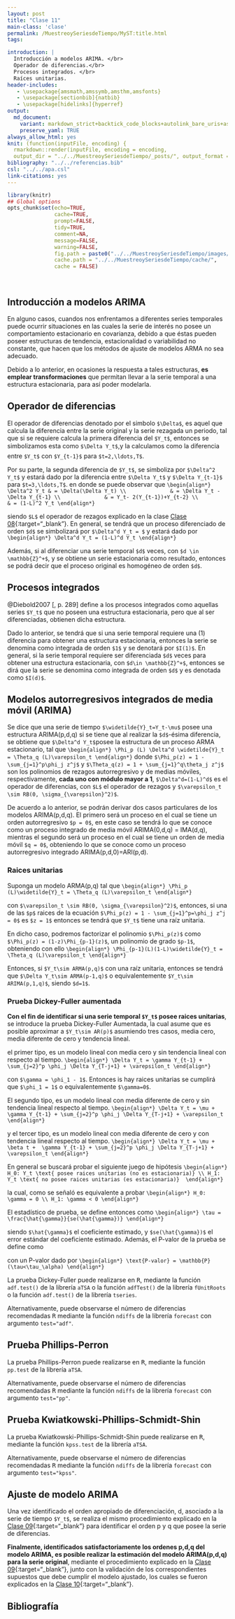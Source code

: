```yaml
---
layout: post
title: "Clase 11"
main-class: 'clase'
permalink: /MuestreoySeriesdeTiempo/MyST:title.html
tags:

introduction: |
  Introducción a modelos ARIMA. </br>
  Operador de diferencias.</br>
  Procesos integrados. </br>
  Raíces unitarias.
header-includes:
   - \usepackage{amsmath,amssymb,amsthm,amsfonts}
   - \usepackage[sectionbib]{natbib}
   - \usepackage[hidelinks]{hyperref}
output:
  md_document:
    variant: markdown_strict+backtick_code_blocks+autolink_bare_uris+ascii_identifiers+tex_math_single_backslash
    preserve_yaml: TRUE
always_allow_html: yes   
knit: (function(inputFile, encoding) {
  rmarkdown::render(inputFile, encoding = encoding,
  output_dir = "../../MuestreoySeriesdeTiempo/_posts/", output_format = "all"  ) })
bibliography: "../../referencias.bib"
csl: "../../apa.csl"
link-citations: yes
---
```


```r
library(knitr)
## Global options
opts_chunk$set(echo=TRUE,
               cache=TRUE,
               prompt=FALSE,
               tidy=TRUE,
               comment=NA,
               message=FALSE,
               warning=FALSE,
               fig.path = paste0("../../MuestreoySeriesdeTiempo/images/", "Clase11"),
               cache.path = "../../MuestreoySeriesdeTiempo/cache/",
               cache = FALSE)
```

<br>

## Introducción a modelos ARIMA
En alguno casos, cuandos nos enfrentamos a diferentes series temporales puede ocurrir situaciones en las cuales la serie de interés no posee un comportamiento estacionario en covarianza, debido a que éstas pueden poseer estructuras de tendencia, estacionalidad o variabilidad no constante, que hacen que los métodos de ajuste de modelos ARMA no sea adecuado.

<!-- Hay que meter transformación log y box-cox, mediante las funciones lambda = BoxCox.lambda(BD$GasEspaña) y BoxCox(BD$GasEspaña, lambda = lambda)  de la librería forecast-->

Debido a lo anterior, en ocasiones la respuesta a tales estructuras, **es emplear transformaciones** que permitan llevar a la serie temporal a una estructura estacionaria, para así poder modelarla.

## Operador de diferencias
El operador de diferencias denotado por el simbolo `$\Delta$`, es aquel que calcula la diferencia entre la serie original y la serie rezagada un periodo, tal que si se requiere calcula la primera diferencia del `$Y_t$`, entonces se simbolizamos esta como `$\Delta Y_t$`,y la calculamos como la diferencia entre `$Y_t$` con `$Y_{t-1}$` para `$t=2,\ldots,T$`.

Por su parte, la segunda diferencia de `$Y_t$`, se simboliza por `$\Delta^2 Y_t$` y estará dado por la diferencia entre `$\Delta Y_t$` y `$\Delta Y_{t-1}$` para `$t=3,\ldots,T$`. en donde se puede observar que
`\begin{align*}
\Delta^2 Y_t & = \Delta(\Delta Y_t) \\
             & = \Delta Y_t - \Delta Y_{t-1} \\
             & = Y_t- 2(Y_{t-1})+Y_{t-2} \\
             & = (1-L)^2 Y_t
\end{align*}`

siendo `$L$` el operador de rezagos explicado en la clase [Clase 08](https://jiperezga.github.io/MuestreoySeriesdeTiempo/MySTClase_08.html){:target="_blank"}. En general, se tendrá que un proceso diferenciado de orden `$d$` se simbolizará por `$\Delta^d Y_t = $` y estará dado por 
`\begin{align*}
\Delta^d Y_t = (1-L)^d Y_t
\end{align*}`

Además, si al diferenciar una serie temporal `$d$` veces, con `$d \in \mathbb{Z}^+$`, y se obtiene un serie estacionaria como resultado, entonces se podrá decir que el proceso original es homogéneo de orden `$d$`.

<!-- Por ejemplo, el proceso $Y_t = \beta_0 + \beta_1t + \varepsilon_t$, siendo $\varepsilon_t$ estacionario, entonces se tendrá que `$Y_t$` es un proceso homogéneo de orden 1, ya que al diferenciarlo se tendrá que 
`\begin{align*}
\Delta Y_t & = \Delta Y_t - \Delta Y_{t-1} \\
           & = \beta_0 + \beta_1t + \varepsilon_t - [\beta_0 + \beta_1(t-1) + \varepsilon_{t-1}]
           & = \beta_1 + \varepsilon_{t} - \varepsilon_{t-1}
           & = \beta_1 + U_t
\end{align*}`
donde $U_t = \varepsilon_{t} - \varepsilon_{t-1}$ es estacionario. Además, si $\varepsilon_t$ es ruido blanco entones $\Delta Y_t$ es un proceso MA(1) de media $\beta_1$ y con parámetro $\theta = -1$. En general, procesos generados como una tendencia polinómica de orden $d$ más un proceso estacionario cualquiera $\varepsilon_t$, será homogéneo de orden d:
`\begin{align*}
Y_t = \beta_0 + \beta_1t + beta_2t^2 + \ldots + beta_dt^d + \varepsilon_t 
\end{align*}`
con \varepsilon_t un proceso estacionario.

En el caso de un proceso $Y_t = \beta_0 + \beta_1t + \beta_2t^2 + \varepsilon_t$ con $\varepsilon_t$ estacionario y de media cero, entonces 
`\begin{align*}
\Delta Y_t & = \beta_0 + \beta_1t + \beta_2t^2 + \varepsilon_t - [\beta_0 + \beta_1(t-1) + \beta_2(t-1)^2  + \varepsilon_{t-1}]
           & = (\beta_1 - \beta_2) + 2\beta_2t + \varepsilon_{t} - \varepsilon_{t-1}
           & = (\beta_1 - \beta_2) + 2\beta_2t + U_t
\end{align*}`

En donde se observa que \Delta Y_t no es un proceso estacionario. Ahora si calculamos la segunda diferencia
`\begin{align*}
\Delta^2 Y_t & = (\beta_1 - \beta_2) + 2\beta_2t + U_t - [(\beta_1 - \beta_2) + 2\beta_2(t-1) + U_{t-1}]
           & = 2\beta_2 + U_{t} - U_{t-1}
           & = 2\beta_2 + W_{t}
\end{align*}`

siendo, $\Delta^2 Y_t$ es un proceso estacionario, y $W_{t} = \varepsilon_t - 2\varepsilon_{t-1} + \varepsilon_{t-2}$ . Además, si $\varepsilon_t$ es ruido blanco, se tendrá que  $\Delta^2 Y_t$ es un proceso MA(2) de media dada y parámetros $\theta_1 = -2$ y $\theta_2 = 1$.
-->

## Procesos integrados
@Diebold2007[, p. 289] define a los procesos integrados como aquellas series `$Y_t$` que no poseen una estructura estacionaria, pero que al ser diferenciadas, obtienen dicha estructura.

Dado lo anterior, se tendrá que si una serie temporal requiere una (1) diferencia para obtener una estructura estacionaria, entonces la serie se denomina como integrada de orden `$1$` y se denotará por `$I(1)$`. En general, si la serie temporal requiere ser diferenciada `$d$` veces para obtener una estructura estacionaria, con `$d\in \mathbb{Z}^+$`, entonces se dirá que la serie se denomina como integrada de orden `$d$` y es denotada como `$I(d)$`.

## Modelos autorregresivos integrados de media móvil (ARIMA)
Se dice que una serie de tiempo `$\widetilde{Y}_t=Y_t-\mu$` posee una estructura ARIMA(p,d,q) si se tiene que al realizar la `$d$`-ésima diferencia, se obtiene que `$\Delta^d Y_t$`posee la estructura de un proceso ARMA estacionario, tal que
`\begin{align*}
\Phi_p (L) \Delta^d \widetilde{Y}_t = \Theta_q (L)\varepsilon_t
\end{align*}`
donde `$\Phi_p(z) = 1 - \sum_{j=1}^p\phi_j z^j$` y `$\Theta_q(z) = 1 + \sum_{j=1}^q\theta_j z^j$` son los polinomios de rezagos autorregresivo y de medias móviles, respectivamente, **cada uno con módulo mayor a 1**, `$\Delta^d=(1-L)^d$` es el operador de diferencias, con `$L$` el operador de rezagos y `$\varepsilon_t \sim RB(0, \sigma_{\varepsilon}^2)$`.

De acuerdo a lo anterior, se podrán derivar dos casos particulares de los modelos ARIMA(p,d,q). El primero será un proceso en el cual se tiene un orden autorregresivo `$p = 0$`, en este caso se tendrá lo que se conoce como un proceso integrado de media móvil ARIMA(0,d,q) = IMA(d,q), mientras el segundo será un proceso en el cual se tiene un orden de media móvil `$q = 0$`, obteniendo lo que se conoce como un proceso autorregresivo integrado ARIMA(p,d,0)=ARI(p,d).

### Raices unitarias
Suponga un modelo ARMA(p,q) tal que 
`\begin{align*}
\Phi_p (L)\widetilde{Y}_t = \Theta_q (L)\varepsilon_t
\end{align*}`

con `$\varepsilon_t \sim RB(0, \sigma_{\varepsilon}^2)$`, entonces, si una de las `$p$` raices de la ecuación `$\Phi_p(z) = 1 - \sum_{j=1}^p=\phi_j z^j = 0$` es `$z = 1$` entonces se tendrá que `$Y_t$` tiene una raíz unitaria.

En dicho caso, podremos factorizar el polinomio `$\Phi_p(z)$` como `$\Phi_p(z) = (1-z)\Phi_{p-1}(z)$`, un polinomio de grado `$p-1$`, obteniendo con ello
`\begin{align*}
\Phi_{p-1}(L)(1-L)\widetilde{Y}_t = \Theta_q (L)\varepsilon_t
\end{align*}`

Entonces, si `$Y_t\sim ARMA(p,q)$` con una raíz unitaria, entonces se tendrá que `$\Delta Y_t\sim ARMA(p-1,q)$` o equivalentemente `$Y_t\sim ARIMA(p,1,q)$`, siendo `$d=1$`.

<!-- Ver Econometría Financiera Norman página 282 para ejemplo. -->

### Prueba Dickey-Fuller aumentada
**Con el fin de identificar si una serie temporal `$Y_t$` posee raices unitarias**, se introduce la prueba Dickey-Fuller Aumentada, la cual asume que es posible aproximar a `$Y_t\sim AR(p)$` asumiendo tres casos, media cero, media diferente de cero y tendencia lineal.

el primer tipo, es un modelo lineal con media cero y sin tendencia lineal con respecto al tiempo.
`\begin{align*}
\Delta Y_t = \gamma Y_{t-1} + \sum_{j=2}^p \phi_j \Delta Y_{T-j+1} + \varepsilon_t
\end{align*}`

con `$\gamma = \phi_1 - 1$`. Entonces is hay raices unitarias se cumplirá que `$\phi_1 = 1$` o equivalentemente `$\gamma=0$`.

El segundo tipo, es un modelo lineal con media diferente de cero y sin tendencia lineal respecto al tiempo.
`\begin{align*}
\Delta Y_t = \mu + \gamma Y_{t-1} + \sum_{j=2}^p \phi_j \Delta Y_{T-j+1} + \varepsilon_t
\end{align*}`

y el tercer tipo, es un modelo lineal con media diferente de cero y con tendencia lineal respecto al tiempo.
`\begin{align*}
\Delta Y_t = \mu + \beta t +  \gamma Y_{t-1} + \sum_{j=2}^p \phi_j \Delta Y_{T-j+1} + \varepsilon_t
\end{align*}`

En general se buscará probar el siguiente juego de hipótesis 
`\begin{align*}
H_0: Y_t \text{ posee raices unitarias (no es estacionaria)} \\
H_1: Y_t \text{ no posee raices unitarias (es estacionaria)} 
\end{align*}`

la cual, como se señaló es equivalente a probar 
`\begin{align*}
H_0: \gamma = 0 \\
H_1: \gamma < 0
\end{align*}`

El estadístico de prueba, se define entonces como
`\begin{align*}
\tau = \frac{\hat{\gamma}}{se(\hat{\gamma})}
\end{align*}`

siendo `$\hat{\gamma}$` el coeficiente estimado, y `$se(\hat{\gamma})$` el error estándar del coeficiente estimado. Además, el P-valor de la prueba se define como

con un P-valor dado por
`\begin{align*}
\text{P-valor} = \mathbb{P}(\tau<\tau_\alpha)
\end{align*}`

La prueba Dickey-Fuller puede realizarse en <tt>R</tt>, mediante la función `adf.test()` de la librería `aTSA` o la función `adfTest()` de la librería `fUnitRoots` o la función `adf.test()` de la librería `tseries`.

Alternativamente, puede observarse el número de diferencias recomendadas <tt>R</tt> mediante la función `ndiffs` de la librería `forecast` con argumento `test="adf"`.

## Prueba Phillips-Perron 

La prueba Phillips-Perron puede realizarse en <tt>R</tt>, mediante la función `pp.test` de la librería `aTSA`.

Alternativamente, puede observarse el número de diferencias recomendadas <tt>R</tt> mediante la función `ndiffs` de la librería `forecast` con argumento `test="pp"`.

## Prueba Kwiatkowski-Phillips-Schmidt-Shin

La prueba Kwiatkowski-Phillips-Schmidt-Shin puede realizarse en <tt>R</tt>, mediante la función `kpss.test` de la librería `aTSA`.

Alternativamente, puede observarse el número de diferencias recomendadas <tt>R</tt> mediante la función `ndiffs` de la librería `forecast` con argumento `test="kpss"`.

## Ajuste de modelo ARIMA
Una vez identificado el orden apropiado de diferenciación, d, asociado a la serie de tiempo `$Y_t$`, se realiza el mismo procedimiento explicado en la [Clase 09](https://jiperezga.github.io/MuestreoySeriesdeTiempo/MySTClase_09.html){:target="_blank"} para identificar el orden p y q que posee la serie de diferencias. 

**Finalmente, identificados satisfactoriamente los ordenes p,d,q del modelo ARIMA, es posible realizar la estimación del modelo ARIMA(p,d,q) para la serie original**, mediante el procedimiento explicado en la [Clase 09](https://jiperezga.github.io/MuestreoySeriesdeTiempo/MySTClase_09.html){:target="_blank"}, junto con la validación de los correspondientes supuestos que debe cumplir el modelo ajustado, los cuales se fueron explicados en la [Clase 10](https://jiperezga.github.io/MuestreoySeriesdeTiempo/MySTClase_10.html){:target="_blank"}.

## Bibliografía
